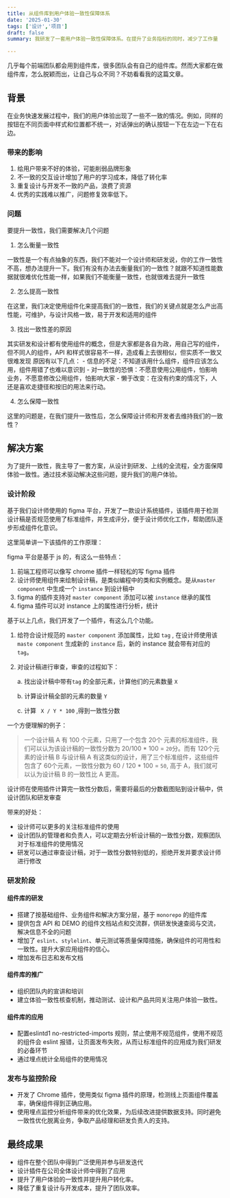 ```yaml
---
title: 从组件库到用户体验一致性保障体系
date: '2025-01-30'
tags: ['设计','项目']
draft: false
summary: 我研发了一套用户体验一致性保障体系。在提升了业务指标的同时，减少了工作量

---
```


几乎每个前端团队都会用到组件库，很多团队会有自己的组件库。然而大家都在做组件库，怎么脱颖而出，让自己与众不同？不妨看看我的这篇文章。

## 背景

在业务快速发展过程中，我们的用户体验出现了一些不一致的情况。例如，同样的按钮在不同页面中样式和位置都不统一，对话弹出的确认按钮一下在左边一下在右边。

### 带来的影响

1. 给用户带来不好的体验，可能削弱品牌形象
2. 不一致的交互设计增加了用户的学习成本，降低了转化率
3. 重复设计与开发不一致的产品，浪费了资源
4. 优秀的实践难以推广，问题修复效率低下。


### 问题

要提升一致性，我们需要解决几个问题

1. 怎么衡量一致性

一致性是一个有点抽象的东西，我们不能对一个设计师和研发说，你的工作一致性不高，想办法提升一下。我们有没有办法去衡量我们的一致性？就跟不知道性能数据就很难优化性能一样，如果我们不能衡量一致性，也就很难去提升一致性

2. 怎么提高一致性

在这里，我们决定使用组件化来提高我们的一致性，我们的关键点就是怎么产出高性能，可维护，与设计风格一致，易于开发和适用的组件

3. 找出一致性差的原因

其实研发和设计都有使用组件的概念，但是大家都是各自为政，用自己写的组件，但不同人的组件，API 和样式很容易不一样，造成看上去很相似，但实质不一致又很难发现
原因有以下几点：
    - 信息的不足：不知道该用什么组件，组件应该怎么用，组件用错了也难以意识到
    - 对一致性的恐惧：不愿意使用公用组件，怕影响业务，不愿意修改公用组件，怕影响大家
    - 懒于改变：在没有约束的情况下，人还是喜欢走捷径和按旧的用法来行动。

4. 怎么保障一致性

这里的问题是，在我们提升一致性后，怎么保障设计师和开发者去维持我们的一致性？


## 解决方案


为了提升一致性，我主导了一套方案，从设计到研发、上线的全流程，全方面保障体验一致性。通过技术驱动解决这些问题，提升我们的用户体验。

### 设计阶段

基于我们设计师使用的 figma 平台，开发了一款设计系统插件，该插件用于检测设计稿是否规范使用了标准组件，并生成评分，便于设计师优化工作，帮助团队逐步形成组件化意识。

这里简单讲一下该插件的工作原理：

figma 平台是基于 js 的，有这么一些特点：
1. 前端工程师可以像写 chrome 插件一样轻松的写 figma 插件
2. 设计师使用组件来绘制设计稿，是类似编程中的类和实例概念。是从``master component`` 中生成一个 `instance` 到设计稿中
3. figma 的插件支持对 `master component`   添加可以被 `instance` 继承的属性
4. figma 插件可以对 instance 上的属性进行分析，统计

基于以上几点，我们开发了一个插件，有这么几个功能。
1. 给符合设计规范的 `master component` 添加属性，比如 `tag` , 在设计师使用该 `maste component` 生成新的 ` instance ` 后，新的 instance 就会带有对应的 `tag`。
2. 对设计稿进行审查，审查的过程如下：

    a. 找出设计稿中带有`tag` 的全部元素，计算他们的元素数量 `X`

    b. 计算设计稿全部的元素的数量 ` Y `

    c. 计算 ` X / Y * 100` ,得到一致性分数

一个方便理解的例子：

> 一个设计稿 A 有 100 个元素，只用了一个包含 20个 元素的标准组件，我们可以认为该设计稿的一致性分数为 20/100 * 100 = `20`分。而有 120个元素的设计稿 B 与设计稿 A 有这类似的设计，用了三个标准组件，这些组件包含了 60个元素，一致性分数为 60 / 120 * 100 = `50`, 高于 A，我们就可以认为设计稿 B 的一致性比 A 更高。


设计师在使用插件计算完一致性分数后，需要将最后的分数截图贴到设计稿中，供设计团队和研发审查


带来的好处：

- 设计师可以更多的关注标准组件的使用
- 设计团队的管理者和负责人，可以定期去分析设计稿的一致性分数，观察团队对于标准组件的使用情况
- 研发可以通过审查设计稿，对于一致性分数特别低的，拒绝开发并要求设计师进行修改

### 研发阶段


#### 组件库的研发
- 搭建了按基础组件、业务组件和解决方案分层，基于 `monorepo` 的组件库
- 提供包含 API 和 DEMO 的组件文档站点和交流群，供研发快速查阅与交流，解决信息不全的问题
- 增加了 `eslint`、`stylelint`、单元测试等质量保障措施，确保组件的可用性和一致性。提升大家应用组件的信心。
- 增加发布日志和发布文档

#### 组件库的推广
- 组织团队内的宣讲和培训
- 建立体验一致性核查机制，推动测试、设计和产品共同关注用户体验一致性。

#### 组件库的应用
- 配置eslintd1 no-restricted-imports 规则，禁止使用不规范组件，使用不规范的组件会 eslint 报错，让页面发布失败，从而让标准组件的应用成为我们研发的必备环节
- 通过埋点统计全局组件的使用情况


### 发布与监控阶段

- 开发了 Chrome 插件，使用类似 figma 插件的原理，检测线上页面组件覆盖率，确保组件得到正确应用。
- 使用埋点监控分析组件带来的优化效果，为后续改进提供数据支持。同时避免一致性优化脱离业务，争取产品经理和研发负责人的支持。


## 最终成果

- 组件在整个团队中得到广泛使用并参与研发迭代
- 设计插件在公司全体设计师中得到了应用
- 提升了用户体验的一致性并提升用户转化率。
- 降低了重复设计与开发成本，提升了团队效率。

